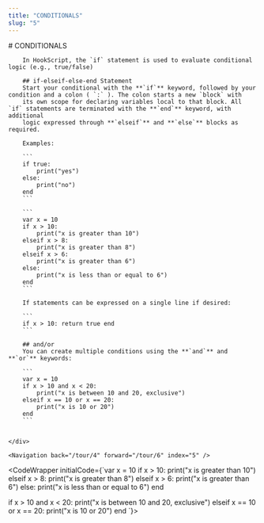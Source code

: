 ```yaml
---
title: "CONDITIONALS"
slug: "5"
---
```



<InstructionsWrapper>
	<div className="instructions-main">
		# CONDITIONALS

		In HookScript, the `if` statement is used to evaluate conditional logic (e.g., true/false)

		## if-elseif-else-end Statement
		Start your conditional with the **`if`** keyword, followed by your condition and a colon ( `:` ). The colon starts a new `block` with
		its own scope for declaring variables local to that block. All `if` statements are terminated with the **`end`** keyword, with additional
		logic expressed through **`elseif`** and **`else`** blocks as required.

		Examples:

		```
		if true:
			print("yes")
		else:
			print("no")
		end
		```

		```
		var x = 10
		if x > 10:
			print("x is greater than 10")
		elseif x > 8:
			print("x is greater than 8")
		elseif x > 6:
			print("x is greater than 6")
		else:
			print("x is less than or equal to 6")
		end
		```

		If statements can be expressed on a single line if desired:

		```
		if x > 10: return true end
		```

		## and/or
		You can create multiple conditions using the **`and`** and **`or`** keywords:
		
		```
		var x = 10
		if x > 10 and x < 20:
			print("x is between 10 and 20, exclusive")
		elseif x == 10 or x == 20:
			print("x is 10 or 20")
		end
		```


	</div>

	<Navigation back="/tour/4" forward="/tour/6" index="5" />

</InstructionsWrapper>

<CodeWrapper initialCode={`var x = 10
if x > 10:
	print("x is greater than 10")
elseif x > 8:
	print("x is greater than 8")
elseif x > 6:
	print("x is greater than 6")
else:
	print("x is less than or equal to 6")
end

if x > 10 and x < 20:
	print("x is between 10 and 20, exclusive")
elseif x == 10 or x == 20:
	print("x is 10 or 20")
end
`}>
</CodeWrapper>